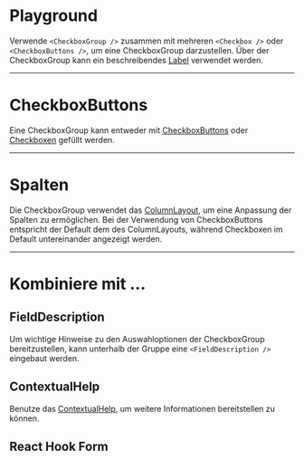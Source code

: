 # Playground

Verwende `<CheckboxGroup />` zusammen mit mehreren `<Checkbox />` oder
`<CheckboxButtons />`, um eine CheckboxGroup darzustellen. Über der
CheckboxGroup kann ein beschreibendes [Label](/03-components/content/label/overview)
verwendet werden.

<LiveCodeEditor />

---

# CheckboxButtons

Eine CheckboxGroup kann entweder mit
[CheckboxButtons](/03-components/form-controls/checkbox-button/overview) oder
[Checkboxen](/03-components/form-controls/checkbox/overview) gefüllt werden.

<LiveCodeEditor example="buttons" editorCollapsed />

---

# Spalten

Die CheckboxGroup verwendet das
[ColumnLayout](/03-components/structure/column-layout/overview), um eine Anpassung der
Spalten zu ermöglichen. Bei der Verwendung von CheckboxButtons entspricht der
Default dem des ColumnLayouts, während Checkboxen im Default untereinander
angezeigt werden.

<LiveCodeEditor example="customColumns" editorCollapsed />

---

# Kombiniere mit ...

## FieldDescription

Um wichtige Hinweise zu den Auswahloptionen der CheckboxGroup bereitzustellen,
kann unterhalb der Gruppe eine `<FieldDescription />` eingebaut werden.

<LiveCodeEditor example="fieldDescription" editorCollapsed />

## ContextualHelp

Benutze das [ContextualHelp](/03-components/overlays/contextual-help/overview), um
weitere Informationen bereitstellen zu können.

<LiveCodeEditor example="contextualHelp" editorCollapsed />

## React Hook Form

<LiveCodeEditor example="form" editorCollapsed />
